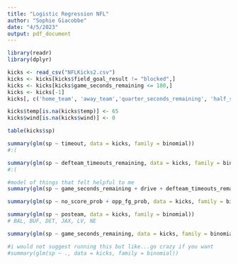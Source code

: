 ---
title: "Logistic Regression NFL"
author: "Sophie Giacobbe"
date: "4/5/2023"
output: pdf_document
---

```{r}
library(readr)
library(dplyr)
```

```{r}
kicks <- read_csv("NFLKicks2.csv")
kicks <- kicks[kicks$field_goal_result != "blocked",]
kicks <- kicks[kicks$game_seconds_remaining <= 180,]
kicks <- kicks[-1]
kicks[, c('home_team', 'away_team','quarter_seconds_remaining', 'half_seconds_remaining', 'play_type', 'field_goal_result', 'home_timeouts_remaining', 'away_timeouts_remaining', 'home_wp', 'away_wp', 'game_id', 'play_id', 'posteam_type', 'location', 'roof')] <- list(NULL)
```

```{r}
kicks$temp[is.na(kicks$temp)] <- 65
kicks$wind[is.na(kicks$wind)] <- 0
```

```{r}
table(kicks$sp)
```

```{r}
summary(glm(sp ~ timeout, data = kicks, family = binomial))
#:(
```

```{r}
summary(glm(sp ~ defteam_timeouts_remaining, data = kicks, family = binomial))
#:(
```

```{r}
#model of things that felt helpful to me
summary(glm(sp ~ game_seconds_remaining + drive + defteam_timeouts_remaining + score_differential + no_score_prob + opp_fg_prob + wp, data = kicks, family = binomial))
```

```{r}
summary(glm(sp ~ no_score_prob + opp_fg_prob, data = kicks, family = binomial))
```

```{r}
summary(glm(sp ~ posteam, data = kicks, family = binomial))
# BAL, BUF, DET, JAX, LV, NE
```

```{r}
summary(glm(sp ~ game_seconds_remaining, data = kicks, family = binomial))
```

```{r}
#i would not suggest running this but like...go crazy if you want
#summary(glm(sp ~ ., data = kicks, family = binomial))
```









